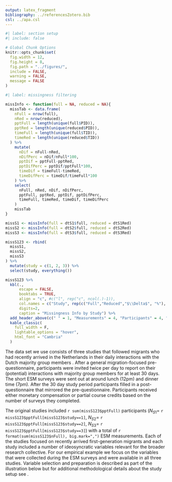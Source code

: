 ```yaml
---
output: latex_fragment
bibliography: ../referencesZotero.bib
csl: ../apa.csl
---
```


```r
#| label: section setup
#| include: false

# Global Chunk Options
knitr::opts_chunk$set(
  fig.width = 12,
  fig.height = 8,
  fig.path = "../figures/",
  include = FALSE,
  warning = FALSE,
  message = FALSE
)
```

```r
#| label: missingness filtering

missInfo <- function(full = NA, reduced = NA){
  missTab <- data.frame(
    nFull = nrow(full),
    nRed = nrow(reduced),
    pptFull = length(unique(full$PID)),
    pptRed = length(unique(reduced$PID)),
    timeFull = length(unique(full$TID)),
    timeRed = length(unique(reduced$TID))
  ) %>%
    mutate(
      nDif = nFull-nRed,
      nDifPerc = nDif/nFull*100,
      pptDif = pptFull-pptRed,
      pptDifPerc = pptDif/pptFull*100,
      timeDif = timeFull-timeRed,
      timeDifPerc = timeDif/timeFull*100
    ) %>%
    select(
      nFull, nRed, nDif, nDifPerc,
      pptFull, pptRed, pptDif, pptDifPerc,
      timeFull, timeRed, timeDif, timeDifPerc
    )
    missTab
}

missS1 <- missInfo(full = dtS1$full, reduced = dtS1Red)
missS2 <- missInfo(full = dtS2$full, reduced = dtS2Red)
missS3 <- missInfo(full = dtS3$full, reduced = dtS3Red)

missS123 <- rbind(
  missS1,
  missS2,
  missS3
) %>%
  mutate(study = c(1, 2, 3)) %>%
  select(study, everything())

missS123 %>%
  kbl(.,
      escape = FALSE,
      booktabs = TRUE,
      align = "c", #c("l", rep("c", ncol(.)-1)),
      col.names = c("Study", rep(c("Full","Reduced","$\\Delta$", "%"), 3)),
      digits=2,
      caption = "Missingness Info by Study") %>%
  add_header_above(c(" " = 1, "Measurements" = 4, "Participants" = 4, "Timepoints" = 4)) %>%
  kable_classic(
    full_width = F,
    lightable_options = "hover",
    html_font = "Cambria"
  )
```


The data set we use consists of three studies that followed migrants who had recently arrived in the Netherlands in their daily interactions with the Dutch majority group members \citep[for the data set see][]{Kreienkamp2022b}. After a general migration-focused pre-questionnaire, participants were invited twice per day to report on their (potential) interactions with majority group members for at least 30 days. The short ESM surveys were sent out at around lunch (12pm) and dinner time (7pm). After the 30 day study period participants filled in a post-questionnaire that mirrored the pre-questionnaire. Participants received either monetary compensation or partial course credits based on the number of surveys they completed. 

The original studies included `r sum(missS123$pptFull)` participants ($N_{S1}=$ `r missS123$pptFull[missS123$study==1]`, $N_{S2}=$ `r missS123$pptFull[missS123$study==2]`, $N_{S3}=$ `r missS123$pptFull[missS123$study==3]`) with a total of `r format(sum(missS123$nFull), big.mark=",")` ESM measurements. Each of the studies focused on recently arrived first-generation migrants and each study included a number of ideosyncratic variables relevant for the broader research collective. For our empirical example we focus on the variables that were collected during the ESM surveys and were available in all three studies. Variable selection and preparation is described as part of the illustration below but for additional methodological details about the study setup see \citet[][]{Kreienkamp2022b}.

